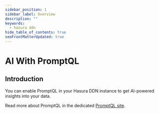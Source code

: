 ```yaml
---
sidebar_position: 1
sidebar_label: Overview
description: ""
keywords:
  - hasura ddn
hide_table_of_contents: true
seoFrontMatterUpdated: true
---
```



# AI With PromptQL

## Introduction

You can enable PromptQL in your Hasura DDN instance to get AI-powered insights into your data.

Read more about PromptQL in the dedicated [PromptQL site](https://promptql.hasura.io/).
